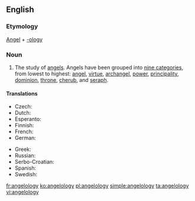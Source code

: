 ==English==

===Etymology===
[[Angel]] + [[-ology]]

===Noun===
{{en-noun|~|angelologies}}

# The study of [[angel]]s.  Angels have been grouped into [[w:Christian angelic hierarchy|nine categories]], from lowest to highest: [[angel]], [[virtue]], [[archangel]], [[power]], [[principality]], [[dominion]], [[throne]], [[cherub]], and [[seraph]].

====Translations====
{{trans-top|study of angels}}
* Czech: {{t|cs|angelologie}}
* Dutch: {{t+|nl|angelologie}}
* Esperanto: {{t|eo|anĝelologio}}
* Finnish: {{t|fi|enkelioppi}}
* French: {{t+|fr|angélologie}}
* German: {{t+|de|Angelologie|f}}
{{trans-mid}}
* Greek: {{t+|el|αγγελολογία|f|tr=angelología|sc=Grek}}
* Russian: {{t|ru|ангелоло́гия|f|sc=Cyrl}}
* Serbo-Croatian: {{t|sh|angelologija|f}}
* Spanish: {{t|es|angelología|f}}
* Swedish: {{t|sv|angelologi}}
{{trans-bottom}}

[[fr:angelology]]
[[ko:angelology]]
[[pl:angelology]]
[[simple:angelology]]
[[ta:angelology]]
[[vi:angelology]]